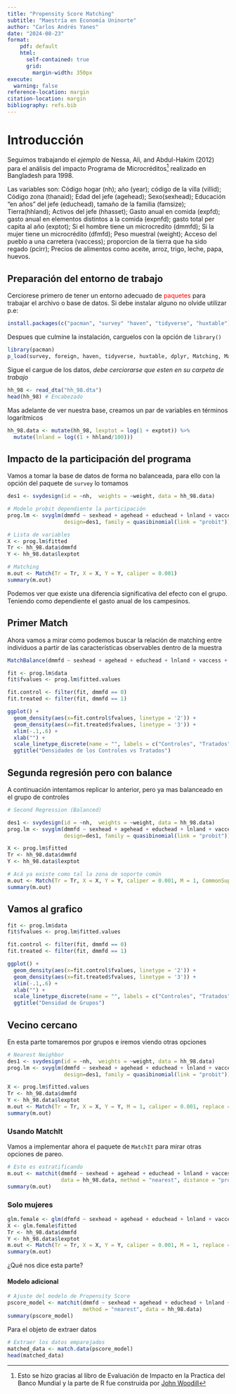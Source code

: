 ```yaml
---
title: "Propensity Score Matching"
subtitle: "Maestría en Economía Uninorte"
author: "Carlos Andrés Yanes"
date: "2024-08-23"
format:
    pdf: default
    html: 
      self-contained: true
      grid: 
        margin-width: 350px
execute: 
  warning: false
reference-location: margin
citation-location: margin
bibliography: refs.bib
---
```


# Introducción

Seguimos trabajando el *ejemplo* de Nessa, Ali, and Abdul-Hakim (2012) para el análisis del impacto Programa de Microcréditos[^1] realizado en Bangladesh para 1998.

[^1]: Esto se hizo gracias al libro de Evaluación de Impacto en la Practica del Banco Mundial y la parte de R fue construida por [John Woodill](https://johnwoodill.github.io/)

Las variables son: Código hogar (nh); año (year); código de la villa (villid); Código zona (thanaid); Edad del jefe (agehead); Sexo(sexhead); Educación “en años” del jefe (educhead), tamaño de la familia (famsize); Tierra(hhland); Activos del jefe (hhasset); Gasto anual en comida (expfd); gasto anual en elementos distintos a la comida (expnfd); gasto total per capita al año (exptot); Si el hombre tiene un microcredito (dmmfd); Si la mujer tiene un microcrédito (dfmfd); Peso muestral (weight); Acceso del pueblo a una carretera (vaccess); proporcion de la tierra que ha sido regado (pcirr); Precios de alimentos como aceite, arroz, trigo, leche, papa, huevos.

## Preparación del entorno de trabajo

Cerciorese primero de tener un entorno adecuado de <span style="color: red;">paquetes</span> para trabajar el archivo o base de datos. Si debe instalar alguno no olvide utilizar p.e:

```r
install.packages(c("pacman", "survey" "haven", "tidyverse", "huxtable"))
```

Despues que culmine la instalación, carguelos con la opción de `library()`

```r
library(pacman)
p_load(survey, foreign, haven, tidyverse, huxtable, dplyr, Matching, MatchIt, ggplot2)
```

Sigue el cargue de los datos, *debe cerciorarse que esten en su carpeta de trabajo*

```r
hh_98 <- read_dta("hh_98.dta")
head(hh_98) # Encabezado
```

Mas adelante de ver nuestra base, creamos un par de variables en términos logarítmicos

```r
hh_98.data <- mutate(hh_98, lexptot = log(1 + exptot)) %>%
  mutate(lnland = log((1 + hhland/100)))
```


## Impacto de la participación del programa

Vamos a tomar la base de datos de forma no balanceada, para ello con la opción del paquete de `survey` lo tomamos

```r
des1 <- svydesign(id = ~nh,  weights = ~weight, data = hh_98.data)

# Modelo probit dependiente la participación
prog.lm <- svyglm(dmmfd ~ sexhead + agehead + educhead + lnland + vaccess + pcirr + rice + wheat + milk + oil + egg, 
                  design=des1, family = quasibinomial(link = "probit"))   

# Lista de variables
X <- prog.lm$fitted
Tr <- hh_98.data$dmmfd
Y <- hh_98.data$lexptot

# Matching
m.out <- Match(Tr = Tr, X = X, Y = Y, caliper = 0.001)
summary(m.out)
```

Podemos ver que existe una diferencia significativa del efecto con el grupo. Teniendo como dependiente el gasto anual de los campesinos.


## Primer Match

Ahora vamos a mirar como podemos buscar la relación de matching entre individuos a partir de las características observables dentro de la muestra

```r
MatchBalance(dmmfd ~ sexhead + agehead + educhead + lnland + vaccess + pcirr + rice + wheat + milk + oil + egg, data = hh_98.data, nboots = 500, ks = TRUE)

fit <- prog.lm$data
fit$fvalues <- prog.lm$fitted.values 

fit.control <- filter(fit, dmmfd == 0)
fit.treated <- filter(fit, dmmfd == 1)

ggplot() + 
  geom_density(aes(x=fit.control$fvalues, linetype = '2')) +
  geom_density(aes(x=fit.treated$fvalues, linetype = '3')) +
  xlim(-.1,.6) +
  xlab("") +
  scale_linetype_discrete(name = "", labels = c("Controles", "Tratados")) +
  ggtitle("Densidades de los Controles vs Tratados")
```

## Segunda regresión pero con balance

A continuación intentamos replicar lo anterior, pero ya mas balanceado en el grupo de controles

```r
# Second Regression (Balanced)

des1 <- svydesign(id = ~nh,  weights = ~weight, data = hh_98.data)
prog.lm <- svyglm(dmmfd ~ sexhead + agehead + educhead + lnland + vaccess + pcirr + rice + wheat + milk + oil, 
                  design=des1, family = quasibinomial(link = "probit"))   

X <- prog.lm$fitted
Tr <- hh_98.data$dmmfd
Y <- hh_98.data$lexptot

# Acá ya existe como tal la zona de soporte común
m.out <- Match(Tr = Tr, X = X, Y = Y, caliper = 0.001, M = 1, CommonSupport = TRUE)
summary(m.out)
```


## Vamos al grafico

```r
fit <- prog.lm$data
fit$fvalues <- prog.lm$fitted.values 

fit.control <- filter(fit, dmmfd == 0)
fit.treated <- filter(fit, dmmfd == 1)

ggplot() + 
  geom_density(aes(x=fit.control$fvalues, linetype = '2')) +
  geom_density(aes(x=fit.treated$fvalues, linetype = '3')) +
  xlim(-.1,.6) +
  xlab("") +
  scale_linetype_discrete(name = "", labels = c("Controles", "Tratados")) +
  ggtitle("Densidad de Grupos")
```

## Vecino cercano

En esta parte tomaremos por grupos e iremos viendo otras opciones

```r
# Nearest Neighbor
des1 <- svydesign(id = ~nh,  weights = ~weight, data = hh_98.data)
prog.lm <- svyglm(dmmfd ~ sexhead + agehead + educhead + lnland + vaccess + pcirr + rice + wheat + milk + oil, 
                  design=des1, family = quasibinomial(link = "probit"))   

X <- prog.lm$fitted.values
Tr <- hh_98.data$dmmfd
Y <- hh_98.data$lexptot
m.out <- Match(Tr = Tr, X = X, Y = Y, M = 1, caliper = 0.001, replace = TRUE)
summary(m.out)
```

### Usando MatchIt

Vamos a implementar ahora el paquete de `MatchIt` para mirar otras opciones de pareo.

```r
# Este es estratificando
m.out <- matchit(dmmfd ~ sexhead + agehead + educhead + lnland + vaccess + pcirr + rice + wheat + milk + oil,
                 data = hh_98.data, method = "nearest", distance = "probit", caliper = 0.001)
summary(m.out)
```

### Solo mujeres

```r
glm.female <- glm(dfmfd ~ sexhead + agehead + educhead + lnland + vaccess + pcirr + rice + wheat + milk + oil, family = binomial, data = hh_98.data)
X <- glm.female$fitted
Tr <- hh_98.data$dmmfd
Y <- hh_98.data$lexptot
m.out <- Match(Tr = Tr, X = X, Y = Y, caliper = 0.001, M = 1, replace = TRUE)
summary(m.out)
```

¿Qué nos dice esta parte?

#### Modelo adicional



```r
# Ajuste del modelo de Propensity Score
pscore_model <- matchit(dmmfd ~ sexhead + agehead + educhead + lnland + vaccess + pcirr + rice + wheat + milk + oil + egg,
                        method = "nearest", data = hh_98.data)
summary(pscore_model)
```

Para el objeto de extraer datos 
```r
# Extraer los datos emparejados
matched_data <- match.data(pscore_model)
head(matched_data)
```


